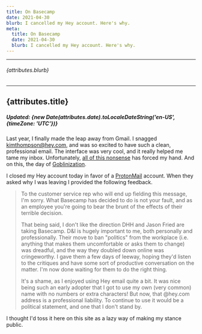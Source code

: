 ```yaml
---
title: On Basecamp
date: 2021-04-30
blurb: I cancelled my Hey account. Here's why.
meta:
  title: On Basecamp
  date: 2021-04-30
  blurb: I cancelled my Hey account. Here's why.
---
```


---

###### {attributes.blurb}

---

## {attributes.title}

##### Updated: {new Date(attributes.date).toLocaleDateString('en-US', {timeZone: 'UTC'})}

Last year, I finally made the leap away from Gmail. I snagged kimthompson@hey.com, and was so excited to have such a clean, professional email. The interface was very cool, and it really helped me tame my inbox. Unfortunately, [all of this nonsense](https://www.theverge.com/2021/4/27/22406673/basecamp-political-speech-policy-controversy) has forced my hand. And on this, the day of [Goblinization](https://www.joeydevilla.com/2021/04/30/its-april-30-2021-happy-goblinization-day/).

I closed my Hey account today in favor of a [ProtonMail](https://protonmail.com/) account. When they asked why I was leaving I provided the following feedback.

> To the customer service rep who will end up fielding this message, I'm sorry. What Basecamp has decided to do is not your fault, and as an employee you're going to bear the brunt of the effects of their terrible decision.
>
> That being said, I don't like the direction DHH and Jason Fried are taking Basecamp. D&I is hugely important to me, both personally and professionally. Their move to ban "politics" from the workplace (i.e. anything that makes them uncomfortable or asks them to change) was dreadful, and the way they doubled down online was cringeworthy. I gave them a few days of leeway, hoping they'd listen to the critiques and have some sort of productive conversation on the matter. I'm now done waiting for them to do the right thing.
>
> It's a shame, as I enjoyed using Hey email quite a bit. It was nice being such an early adopter that I got to use my own (very common) name with no numbers or extra characters! But now, that @hey.com address is a professional liability. To continue to use it would be a political statement, and one that I don't stand by.

I thought I'd toss it here on this site as a lazy way of making my stance public.
